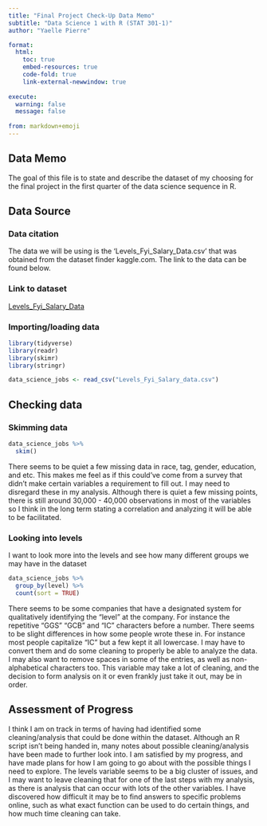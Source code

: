 ```yaml
---
title: "Final Project Check-Up Data Memo"
subtitle: "Data Science 1 with R (STAT 301-1)"
author: "Yaelle Pierre"

format:
  html:
    toc: true
    embed-resources: true
    code-fold: true
    link-external-newwindow: true
    
execute:
  warning: false
  message: false
  
from: markdown+emoji 
---
```


## Data Memo

The goal of this file is to state and describe the dataset of my choosing for the final project in the first quarter of the data science sequence in R.

## Data Source

### Data citation 
The data we will be using is the 'Levels_Fyi_Salary_Data.csv' that was obtained from the dataset finder kaggle.com. The link to the data can be found below.

### Link to dataset
[Levels_Fyi_Salary_Data](https://www.kaggle.com/datasets/jackogozaly/data-science-and-stem-salaries?resource=download)

### Importing/loading data

```r
library(tidyverse)
library(readr)
library(skimr)
library(stringr)

data_science_jobs <- read_csv("Levels_Fyi_Salary_data.csv")

```
## Checking data

### Skimming data

```r

data_science_jobs %>%
  skim()
```
There seems to be quiet a few missing data in race, tag, gender, education, and etc. This makes me feel as if this could've come from a survey that didn't make certain variables a requirement to fill out. I may need to disregard these in my analysis. Although there is quiet a few missing points, there is still around 30,000 - 40,000 observations in most of the variables so I think in the long term stating a correlation and analyzing it will be able to be facilitated. 

### Looking into levels
I want to look more into the levels and see how many different groups we may have in the dataset
```r
data_science_jobs %>%
  group_by(level) %>%
  count(sort = TRUE)

```
There seems to be some companies that have a designated system for qualitatively identifying the "level" at the company. For instance the repetitive "GGS" "GCB" and "IC" characters before a number. There seems to be slight differences in how some people wrote these in. For instance most people capitalize "IC" but a few kept it all lowercase. I may have to convert them and do some cleaning to properly be able to analyze the data. I may also want to remove spaces in some of the entries, as well as non-alphabetical characters too. This variable may take a lot of cleaning, and the decision to form analysis on it or even frankly just take it out, may be in order.

## Assessment of Progress
I think I am on track in terms of having had identified some cleaning/analysis that could be done within the dataset. Although an R script isn't being handed in, many notes about possible cleaning/analysis have been made to further look into. I am satisfied by my progress, and have made plans for how I am going to go about with the possible things I need to explore. The levels variable seems to be a big cluster of issues, and I may want to leave cleaning that for one of the last steps with my analysis, as there is analysis that can occur with lots of the other variables. I have discovered how difficult it may be to find answers to specific problems online, such as what exact function can be used to do certain things, and how much time cleaning can take. 
